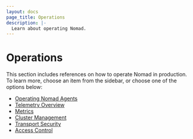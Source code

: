 ```yaml
---
layout: docs
page_title: Operations
description: |-
  Learn about operating Nomad.
---
```


# Operations

This section includes references on how to operate Nomad in production. To
learn more, choose an item from the sidebar, or choose one of the options
below:

- [Operating Nomad Agents](/docs/operations/nomad-agent)
- [Telemetry Overview](/docs/operations/telemetry)
- [Metrics](/docs/operations/metrics)
- [Cluster Management](https://learn.hashicorp.com/collections/nomad/manage-clusters)
- [Transport Security](https://learn.hashicorp.com/collections/nomad/transport-security)
- [Access Control](https://learn.hashicorp.com/collections/nomad/access-control)
